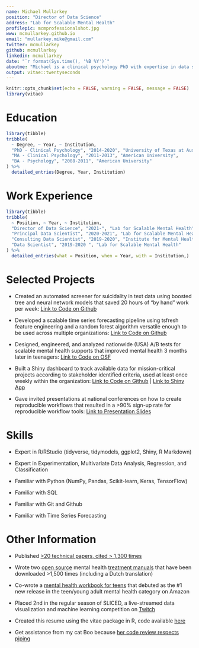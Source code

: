 ```yaml
---
name: Michael Mullarkey
position: "Director of Data Science"
address: "Lab for Scalable Mental Health"
profilepic: mcmprofessionalshot.jpg
www: mcmullarkey.github.io
email: "mullarkey.mike@gmail.com"
twitter: mcmullarkey
github: mcmullarkey
linkedin: mcmullarkey
date: "`r format(Sys.time(), '%B %Y')`"
aboutme: "Michael is a clinical psychology PhD with expertise in data science and scaling mental health supports."
output: vitae::twentyseconds
---
```


```r
knitr::opts_chunk$set(echo = FALSE, warning = FALSE, message = FALSE)
library(vitae)
```

# Education

```r
library(tibble)
tribble(
  ~ Degree, ~ Year, ~ Institution,
  "PhD - Clinical Psychology", "2014-2020", "University of Texas at Austin",
  "MA - Clinical Psychology", "2011-2013", "American University",
  "BA - Psychology", "2008-2011", "American University"
) %>% 
  detailed_entries(Degree, Year, Institution)
```

# Work Experience

```r
library(tibble)
tribble(
  ~ Position, ~ Year, ~ Institution,
  "Director of Data Science", "2021-", "Lab for Scalable Mental Health",
  "Principal Data Scientist", "2020-2021", "Lab for Scalable Mental Health",
  "Consulting Data Scientist", "2019-2020", "Institute for Mental Health Research",
  "Data Scientist", "2019-2020 ", "Lab for Scalable Mental Health"
) %>% 
  detailed_entries(what = Position, when = Year, with = Institution,)
```
# Selected Projects

 * Created an automated screener for suicidality in text data using boosted tree and neural network models that saved 20 hours of "by hand" work per week: [Link to Code on Github](https://github.com/mcmullarkey/risk_screener) 
 
 * Developed a scalable time series forecasting pipeline using tsfresh feature engineering and a random forest algorithm versatile enough to be used across multiple organizations: [Link to Code on Github](https://github.com/mcmullarkey/time_series_prediction_pipeline)
 
 * Designed, engineered, and analyzed nationwide (USA) A/B tests for scalable mental health supports that improved mental health 3 months later in teenagers: [Link to Code on OSF](https://osf.io/uhzdx/)
 
 * Built a Shiny dashboard to track available data for mission-critical projects according to stakeholder identified criteria, used at least once weekly within the organization: [Link to Code on Github](https://github.com/mcmullarkey/lsmh_data_dashboard) | [Link to Shiny App](https://mcmullarkey.shinyapps.io/LSMH_Data_Dashboard/)
 
 * Gave invited presentations at national conferences on how to create reproducible workflows that resulted in a >90% sign-up rate for reproducible workflow tools: [Link to Presentation Slides](https://osf.io/yjc3u/)

# Skills

 * Expert in R/RStudio (tidyverse, tidymodels, ggplot2, Shiny, R Markdown)
 
 * Expert in Experimentation, Multivariate Data Analysis, Regression, and Classification
 
 * Familiar with Python (NumPy, Pandas, Scikit-learn, Keras, TensorFlow)
 
 * Familiar with SQL
 
 * Familiar with Git and Github
 
 * Familiar with Time Series Forecasting

# Other Information

 * Published [>20 technical papers, cited > 1,300 times](https://scholar.google.com/citations?user=ncGnGSEAAAAJ&hl=en)
 
 * Wrote two [open source](https://osf.io/hzs9m/) mental health [treatment manuals](https://osf.io/2v8k3/) that have been downloaded >1,500 times (including a Dutch translation)
 
 * Co-wrote a [mental health workbook for teens](https://www.amazon.com/Growth-Mindset-Workbook-Teens-Challenges/dp/1684035570/ref=zg_bsnr_171183_1?_encoding=UTF8&psc=1&refRID=ZY6MTMP3FJFAFB3EXDC6) that debuted as the #1 new release in the teen/young adult mental health category on Amazon
 
 * Placed 2nd in the regular season of SLICED, a live-streamed data  
 visualization and machine learning competition on [Twitch](https://www.notion.so/SLICED-Show-c7bd26356e3a42279e2dfbafb0480073)
 
 * Created this resume using the vitae package in R, code available [here](https://github.com/mcmullarkey/resume)
 
 * Get assistance from my cat Boo because [her code review respects piping](https://twitter.com/mcmullarkey/status/1355598013390090246)

